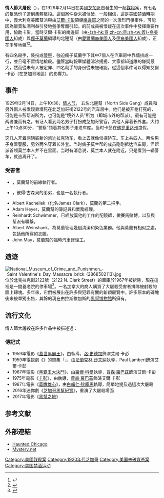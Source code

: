 {{otheruses|subject=美國芝加哥的黑幫謀殺案|other=1967年的同名電影|情人節大屠殺 (電影)}}
{{noteTA
|G1=Show
|G2=Movie
|G3=TV
}}
{{Infobox civilian attack
|title      = 情人節大屠殺
|image      = Valentine Day massacre.jpg|thumb|right|100px|
|image_size = 220px
|caption    = 死者遺體由上到下為：{{link-en|彼得·古森貝|Peter Gusenberg}}、Albert Weinshank、Adam Heyer和John May<ref>{{cite web |url=http://www.findagrave.com/cgi-bin/fg.cgi?page=gr&GRid=2652 |publisher=findagrave.com |title=John May |deadurl=no |accessdate=11 September 2013 |archive-date=2013-10-01 |archive-url=https://web.archive.org/web/20131001231751/http://www.findagrave.com/cgi-bin/fg.cgi?page=gr&GRid=2652 }}</ref>， Reinhardt Schwimmer的屍體在相片下方以外
|location   = [[芝加哥|芝加哥]]{{link-en|林肯公園 (芝加哥  Chicago )|Lincoln Park, Chicago|林肯公園}}附近的倉庫
|target     = [[瘋子莫蘭|瘋子莫蘭]]
|date       = 1929年2月14日
|weapons    = 兩把[[湯普森衝鋒鎗|湯普森衝鋒鎗]]<br />兩把[[散彈槍|散彈槍]]
|suspect    =
|perps     = [[芝加哥犯罪集團|芝加哥犯罪集團]]<br />{{link-en|伊根老鼠幫|Egan's Rats}}<br />{{link-en|紫色幫|The Purple Gang}}
|time       = 上午10:30
|timezone   = [[北美中部時區|CST]]
|type       = [[屠殺|屠殺]]
|fatalities = 7名（五名{{link-en|北邊幫|North Side Gang}}成員和另外兩人被槍殺）
|numpart      = 四名未知兇犯
}}
'''情人節大屠殺'''（{{lang-en|Saint Valentine's Day massacre}}），在1929年2月14日在美國[[芝加哥市|芝加哥市]]發生的一起[[謀殺|謀殺]]案，有七名{{link-en|北邊幫|North Side Gang}}的幫派份子遭到集體槍殺。這個案件從未被偵破，一般相信，這是美國[[禁酒時期|禁酒時期]]中，義大利裔美國幫派與由[[艾爾·卡彭|艾爾·卡彭]]領導[[芝加哥犯罪集團|南邊幫]]之間的一次激烈鬥爭事件，可能因為販賣私酒利益引發地盤爭奪而引起。{{link-en|伊根老鼠幫|Egan's Rats}}的前成員被懷疑在這次事件中發揮重要作用，協助卡彭。當時艾爾·卡彭的南邊幫（由[[義大利裔美國人|-{zh-hk:意;zh-cn:意;zh-tw:義}-裔美國人]]組成）與[[瘋子莫蘭|瘋子莫蘭]]領導的北邊幫（由[[愛爾蘭裔美國人|愛爾蘭裔美國人]]及[[德裔美國人|德裔美國人]]組成），正在爭奪地盤<ref>{{cite web|url=http://guardianlv.com/2014/02/valentines-day-massacre-chicago-1929/|title=Valentine’s Day Massacre Chicago 1929|accessdate=18 February 2014|archive-date=2020-11-13|archive-url=https://web.archive.org/web/20201113170119/http://guardianlv.com/2014/02/valentines-day-massacre-chicago-1929/|dead-url=no}}</ref><ref name="chicagotribune">{{cite news|last=O'Brien|first=John|title=The St. Valentine's Day Massacre|url=http://www.chicagotribune.com/news/politics/chi-chicagodays-valentinesmassacre-story,0,1233196.story|accessdate=12 April 2013|newspaper=Chicago Tribune|archive-date=2014-07-02|archive-url=https://web.archive.org/web/20140702132505/http://www.chicagotribune.com/news/politics/chi-chicagodays-valentinesmassacre-story,0,1233196.story|dead-url=no}}</ref>。

有四名殺手，裝扮成[[警察|警察]]，強迫瘋子莫蘭手下其中7個人在汽車房中靠牆排成一行，並且毫不留情地槍殺。儘管當時報章媒體沸沸揚揚、大家都知道誰的嫌疑最大，然而從未有人被定罪、四名殺手的身份從未被確認。從這個事件可以得知艾爾·卡彭（在芝加哥地區）的影響力。

== 事件 ==
1929年2月14日，上午10:30，[[情人节|情人节]]， 五名北邊幫（North Side Gang）成員和另外兩人被发现靠墙死在北芝加哥{{link-en|林肯公園 (芝加哥)|Lincoln Park, Chicago|林肯公園}}街2122号的汽车房中。他们是被开枪打死的，可能是卡彭帮派所为，也可能是“境外人员”所为（即城市外的帮派）。最有可能是两者兼而有之。有证人看到两名男子打扮成芝加哥警官，其他人穿着长外套。大约上午10点30分，“警察”领着其他男子走进车库。当时卡彭在[[佛罗里达州|佛罗里达州]]度假。

这几人开着两辆崭新的凯迪拉克轿车，看上去就像侦探轿车。车上共四人，两名男子身着警服，另外两名穿着长外套。当时疯子莫兰帮的成员刚刚抵达汽车房，但帮派首领莫兰本人并不在里面。当时有消息说，莫兰本人就在附近，只是看到一辆警车，就逃离开了。

=== 受害者 ===
* {{link-en|彼得·古森貝|Peter Gusenberg}}，莫蘭幫的前線執行者。
* {{link-en|法蘭克·古森貝|Frank Gusenberg}}，彼得·古森貝的弟弟，也是一名執行者。
* Albert Kachellek（化名James Clark），莫蘭的第二把手。
* Adam Heyer，莫蘭幫的簿記員和業務經理。
* Reinhardt Schwimmer，已經放棄他的工作的配鏡師，做賽馬賭博，以及與幫派有聯繫。
* Albert Weinshank，為莫蘭管理幾個清潔和染色業務。他與莫蘭有相似之處，包括他所穿的衣服。
* John May，莫蘭幫的臨時汽車修理工。

== 遗迹 ==
[[File:National_Museum_of_Crime_and_Punishmen_-_Saint_Valentine's_Day_Massacre_brick_(2868502113).jpg|thumb]]
位於北克拉克街2122號（2122 N. Clark Street）的車庫於1967年被拆除，現在這裡是一間養老院的停車場<ref>{{Cite web |url = http://www.prairieghosts.com/valentine.html |title = Blood, Roses & Valentines |publisher = PrairieGhosts.com |language = en |access-date = 2008-10-20 |archive-url = https://web.archive.org/web/20080302160414/http://www.prairieghosts.com/valentine.html |archive-date = 2008-03-02 |dead-url = yes }}</ref>。一名加拿大的商人購買了大屠殺受害者排隊被射殺的牆上磚塊。多年來，它們被展出在許多與犯罪有關的新穎展覽中。許多原本的磚塊後來被單獨出售，其餘的現在由拉斯維加斯的[[黑幫博物館|黑幫博物館]]所擁有。

== 流行文化 ==
情人節大屠殺在許多作品中被描述過：
=== 傳記式 ===
* 1959年電影《[[蓋世黑霸王|蓋世黑霸王]]》，由{{link-en|理察·威爾森 (導演)|Richard Wilson (director)|理察·威爾森}}執導，[[洛·史德加|洛·史德加]]飾演艾爾·卡彭
* 1959年電視劇《{{link-en|Playhouse 90|Playhouse 90}}》的單集「{{link-en|Seven Against the Wall|Seven Against the Wall}}」，由[[法蘭克林·沙夫納|法蘭克林·沙夫納]]執導，Paul Lambert飾演艾爾·卡彭
* 1967年電影《[[黑霸王大決鬥|黑霸王大決鬥]]》，由[[羅傑·科曼|羅傑·科曼]]執導，[[賈森·羅巴茲|賈森·羅巴茲]]飾演艾爾·卡彭
* 1975年電影《[[卡彭_(1975年電影)|卡彭]]》，由{{link-en|史提夫·卡華|Steve Carver}}執導，[[賈森·羅巴茲|賈森·羅巴茲]]飾演艾爾·卡彭
* 1987年電影《[[義膽雄心_(1987年電影)|義膽雄心]]》，由[[白賴仁·狄龐馬|白賴仁·狄龐馬]]執導，簡單地提及過這次大屠殺
* 2016年迷你劇《[[芝加哥黑幫紀實|芝加哥黑幫紀實]]》，重演了大屠殺場面
* 2017年電影《[[黑幫之地|黑幫之地]]》

== 参考文献 ==
{{reflist}}

== 外部連結 ==
* [https://web.archive.org/web/20080302160414/http://www.prairieghosts.com/valentine.html Haunted Chicago]
* [https://web.archive.org/web/20060813100554/http://www.mysterynet.com/vdaymassacre/ Mystery.net]
{{coord|41|55|15|N|87|38|16|W|region:US-IL_type:landmark|display=title}}
{{DEFAULTSORT:Saint Valentine's Day massacre}}

[[Category:美國謀殺案|Category:美國謀殺案]]
[[Category:1920年代芝加哥|Category:1920年代芝加哥]]
[[Category:美国未破谋杀案|Category:美国未破谋杀案]]
[[Category:美国禁酒运动|Category:美国禁酒运动]]